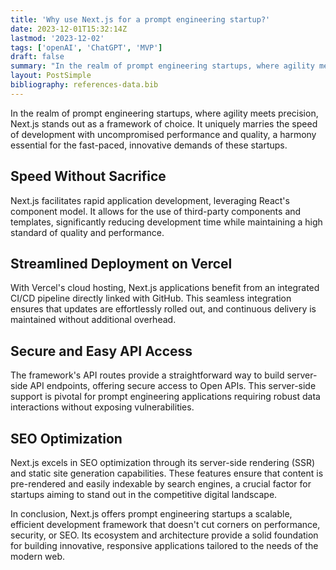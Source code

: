 ```yaml
---
title: 'Why use Next.js for a prompt engineering startup?'
date: 2023-12-01T15:32:14Z
lastmod: '2023-12-02'
tags: ['openAI', 'ChatGPT', 'MVP']
draft: false
summary: "In the realm of prompt engineering startups, where agility meets precision, Next.js stands out as a framework of choice. It uniquely marries the speed of development with uncompromised performance and quality, a harmony essential for the fast-paced, innovative demands of these startups."
layout: PostSimple
bibliography: references-data.bib
---
```


In the realm of prompt engineering startups, where agility meets precision, Next.js stands out as a framework of choice. It uniquely marries the speed of development with uncompromised performance and quality, a harmony essential for the fast-paced, innovative demands of these startups.

## Speed Without Sacrifice

Next.js facilitates rapid application development, leveraging React's component model. It allows for the use of third-party components and templates, significantly reducing development time while maintaining a high standard of quality and performance.

## Streamlined Deployment on Vercel

With Vercel's cloud hosting, Next.js applications benefit from an integrated CI/CD pipeline directly linked with GitHub. This seamless integration ensures that updates are effortlessly rolled out, and continuous delivery is maintained without additional overhead.

## Secure and Easy API Access

The framework's API routes provide a straightforward way to build server-side API endpoints, offering secure access to Open APIs. This server-side support is pivotal for prompt engineering applications requiring robust data interactions without exposing vulnerabilities.

## SEO Optimization

Next.js excels in SEO optimization through its server-side rendering (SSR) and static site generation capabilities. These features ensure that content is pre-rendered and easily indexable by search engines, a crucial factor for startups aiming to stand out in the competitive digital landscape.

In conclusion, Next.js offers prompt engineering startups a scalable, efficient development framework that doesn't cut corners on performance, security, or SEO. Its ecosystem and architecture provide a solid foundation for building innovative, responsive applications tailored to the needs of the modern web.
